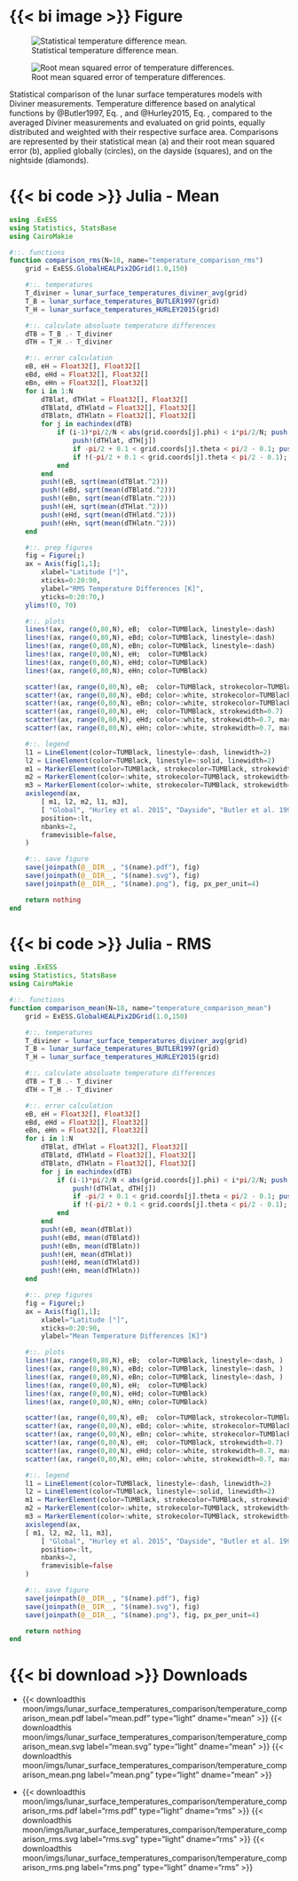 ::: {.column-page-right}
::: {.panel-tabset}

# {{< bi image >}} Figure

::: {#fig-lunar_surface_temperatures_comparison layout-ncol=2}
![Statistical temperature difference mean.](/documentation/fundamentals/moon/imgs/lunar_surface_temperatures_comparison/temperature_comparison_mean.svg){#fig-lunar-surface-temperatures-comparison-mean}

![Root mean squared error of temperature differences.](/documentation/fundamentals/moon/imgs/lunar_surface_temperatures_comparison/temperature_comparison_rms.svg){#fig-lunar-surface-temperatures-comparison-rms}

Statistical comparison of the lunar surface temperatures models with Diviner measurements. Temperature difference based on analytical functions by @Butler1997, Eq. \eqref{eq:lunar_surface_temperatures_BUTLER}, and @Hurley2015, Eq. \eqref{eq:lunar_surface_temperatures_HURLEY}, compared to the averaged Diviner measurements and evaluated on \SI{2.7e5}{} grid points, equally distributed and weighted with their respective surface area. Comparisons are represented by their statistical mean (a) and their root mean squared error (b), applied globally (circles), on the dayside (squares), and on the nightside (diamonds).
:::

# {{< bi code >}} Julia - Mean
```julia
using .ExESS
using Statistics, StatsBase
using CairoMakie

#::. functions
function comparison_rms(N=18, name="temperature_comparison_rms")
    grid = ExESS.GlobalHEALPix2DGrid(1.0,150)

    #::. temperatures
    T_diviner = lunar_surface_temperatures_diviner_avg(grid)
    T_B = lunar_surface_temperatures_BUTLER1997(grid)
    T_H = lunar_surface_temperatures_HURLEY2015(grid)

    #::. calculate absoluate temperature differences
    dTB = T_B .- T_diviner
    dTH = T_H .- T_diviner

    #::. error calculation
    eB, eH = Float32[], Float32[]
    eBd, eHd = Float32[], Float32[]
    eBn, eHn = Float32[], Float32[]
    for i in 1:N
        dTBlat, dTHlat = Float32[], Float32[]
        dTBlatd, dTHlatd = Float32[], Float32[]
        dTBlatn, dTHlatn = Float32[], Float32[]
        for j in eachindex(dTB)
            if (i-1)*pi/2/N < abs(grid.coords[j].phi) < i*pi/2/N; push!(dTBlat, dTB[j]) 
                push!(dTHlat, dTH[j]) 
                if -pi/2 + 0.1 < grid.coords[j].theta < pi/2 - 0.1; push!(dTBlatd, dTB[j]); push!(dTHlatd, dTH[j]); end # day
                if !(-pi/2 + 0.1 < grid.coords[j].theta < pi/2 - 0.1); push!(dTBlatn, dTB[j]); push!(dTHlatn, dTH[j]); end # night
            end
        end
        push!(eB, sqrt(mean(dTBlat.^2)))  
        push!(eBd, sqrt(mean(dTBlatd.^2)))
        push!(eBn, sqrt(mean(dTBlatn.^2)))
        push!(eH, sqrt(mean(dTHlat.^2)))  
        push!(eHd, sqrt(mean(dTHlatd.^2)))
        push!(eHn, sqrt(mean(dTHlatn.^2)))
    end

    #::. prep figures
    fig = Figure(;)
    ax = Axis(fig[1,1];
        xlabel="Latitude [°]",
        xticks=0:20:90,
        ylabel="RMS Temperature Differences [K]",
        yticks=0:20:70,)
    ylims!(0, 70)

    #::. plots
    lines!(ax, range(0,80,N), eB;  color=TUMBlack, linestyle=:dash)
    lines!(ax, range(0,80,N), eBd; color=TUMBlack, linestyle=:dash)
    lines!(ax, range(0,80,N), eBn; color=TUMBlack, linestyle=:dash)
    lines!(ax, range(0,80,N), eH;  color=TUMBlack)
    lines!(ax, range(0,80,N), eHd; color=TUMBlack)
    lines!(ax, range(0,80,N), eHn; color=TUMBlack)

    scatter!(ax, range(0,80,N), eB;  color=TUMBlack, strokecolor=TUMBlack, strokewidth=0.7)
    scatter!(ax, range(0,80,N), eBd; color=:white, strokecolor=TUMBlack, strokewidth=0.7, marker=:rect)
    scatter!(ax, range(0,80,N), eBn; color=:white, strokecolor=TUMBlack, strokewidth=0.7, marker=:diamond)
    scatter!(ax, range(0,80,N), eH;  color=TUMBlack, strokewidth=0.7)
    scatter!(ax, range(0,80,N), eHd; color=:white, strokewidth=0.7, marker=:rect)
    scatter!(ax, range(0,80,N), eHn; color=:white, strokewidth=0.7, marker=:diamond)

    #::. legend
    l1 = LineElement(color=TUMBlack, linestyle=:dash, linewidth=2)
    l2 = LineElement(color=TUMBlack, linestyle=:solid, linewidth=2)
    m1 = MarkerElement(color=TUMBlack, strokecolor=TUMBlack, strokewidth=0.7, marker=:circle,)
    m2 = MarkerElement(color=:white, strokecolor=TUMBlack, strokewidth=0.7, marker=:rect,)
    m3 = MarkerElement(color=:white, strokecolor=TUMBlack, strokewidth=0.7, marker=:diamond,)
    axislegend(ax,  
        [ m1, l2, m2, l1, m3],
        [ "Global", "Hurley et al. 2015", "Dayside", "Butler et al. 1997", "Nightside", ];
        position=:lt,
        nbanks=2,
        framevisible=false,
    )

    #::. save figure
    save(joinpath(@__DIR__, "$(name).pdf"), fig)
    save(joinpath(@__DIR__, "$(name).svg"), fig)
    save(joinpath(@__DIR__, "$(name).png"), fig, px_per_unit=4)

    return nothing
end
```

# {{< bi code >}} Julia - RMS
```julia
using .ExESS
using Statistics, StatsBase
using CairoMakie

#::. functions
function comparison_mean(N=18, name="temperature_comparison_mean")
    grid = ExESS.GlobalHEALPix2DGrid(1.0,150)

    #::. temperatures
    T_diviner = lunar_surface_temperatures_diviner_avg(grid)
    T_B = lunar_surface_temperatures_BUTLER1997(grid)
    T_H = lunar_surface_temperatures_HURLEY2015(grid)

    #::. calculate absoluate temperature differences
    dTB = T_B .- T_diviner
    dTH = T_H .- T_diviner

    #::. error calculation
    eB, eH = Float32[], Float32[]
    eBd, eHd = Float32[], Float32[]
    eBn, eHn = Float32[], Float32[]
    for i in 1:N
        dTBlat, dTHlat = Float32[], Float32[]
        dTBlatd, dTHlatd = Float32[], Float32[]
        dTBlatn, dTHlatn = Float32[], Float32[]
        for j in eachindex(dTB)
            if (i-1)*pi/2/N < abs(grid.coords[j].phi) < i*pi/2/N; push!(dTBlat, dTB[j]) 
                push!(dTHlat, dTH[j]) 
                if -pi/2 + 0.1 < grid.coords[j].theta < pi/2 - 0.1; push!(dTBlatd, dTB[j]); push!(dTHlatd, dTH[j]); end # day
                if !(-pi/2 + 0.1 < grid.coords[j].theta < pi/2 - 0.1); push!(dTBlatn, dTB[j]); push!(dTHlatn, dTH[j]); end # night
            end
        end
        push!(eB, mean(dTBlat))   
        push!(eBd, mean(dTBlatd)) 
        push!(eBn, mean(dTBlatn)) 
        push!(eH, mean(dTHlat))   
        push!(eHd, mean(dTHlatd)) 
        push!(eHn, mean(dTHlatn)) 
    end

    #::. prep figures
    fig = Figure(;)
    ax = Axis(fig[1,1];
        xlabel="Latitude [°]",
        xticks=0:20:90,
        ylabel="Mean Temperature Differences [K]")

    #::. plots
    lines!(ax, range(0,80,N), eB;  color=TUMBlack, linestyle=:dash, )
    lines!(ax, range(0,80,N), eBd; color=TUMBlack, linestyle=:dash, )
    lines!(ax, range(0,80,N), eBn; color=TUMBlack, linestyle=:dash, )
    lines!(ax, range(0,80,N), eH;  color=TUMBlack)
    lines!(ax, range(0,80,N), eHd; color=TUMBlack)
    lines!(ax, range(0,80,N), eHn; color=TUMBlack)

    scatter!(ax, range(0,80,N), eB;  color=TUMBlack, strokecolor=TUMBlack, strokewidth=0.7)
    scatter!(ax, range(0,80,N), eBd; color=:white, strokecolor=TUMBlack, strokewidth=0.7, marker=:rect)
    scatter!(ax, range(0,80,N), eBn; color=:white, strokecolor=TUMBlack, strokewidth=0.7, marker=:diamond)
    scatter!(ax, range(0,80,N), eH;  color=TUMBlack, strokewidth=0.7)
    scatter!(ax, range(0,80,N), eHd; color=:white, strokewidth=0.7, marker=:rect)
    scatter!(ax, range(0,80,N), eHn; color=:white, strokewidth=0.7, marker=:diamond)

    #::. legend
    l1 = LineElement(color=TUMBlack, linestyle=:dash, linewidth=2)
    l2 = LineElement(color=TUMBlack, linestyle=:solid, linewidth=2)
    m1 = MarkerElement(color=TUMBlack, strokecolor=TUMBlack, strokewidth=0.7, marker=:circle,)
    m2 = MarkerElement(color=:white, strokecolor=TUMBlack, strokewidth=0.7, marker=:rect,)
    m3 = MarkerElement(color=:white, strokecolor=TUMBlack, strokewidth=0.7, marker=:diamond,)
    axislegend(ax,  
    [ m1, l2, m2, l1, m3],
        [ "Global", "Hurley et al. 2015", "Dayside", "Butler et al. 1997", "Nightside", ];
        position=:lt,
        nbanks=2,
        framevisible=false
    )

    #::. save figure
    save(joinpath(@__DIR__, "$(name).pdf"), fig)
    save(joinpath(@__DIR__, "$(name).svg"), fig)
    save(joinpath(@__DIR__, "$(name).png"), fig, px_per_unit=4)

    return nothing
end
```

# {{< bi download >}}  Downloads

* {{< downloadthis moon/imgs/lunar_surface_temperatures_comparison/temperature_comparison_mean.pdf label="mean.pdf" type="light" dname="mean" >}} {{< downloadthis moon/imgs/lunar_surface_temperatures_comparison/temperature_comparison_mean.svg label="mean.svg" type="light" dname="mean" >}} {{< downloadthis moon/imgs/lunar_surface_temperatures_comparison/temperature_comparison_mean.png label="mean.png" type="light" dname="mean" >}}

* {{< downloadthis moon/imgs/lunar_surface_temperatures_comparison/temperature_comparison_rms.pdf label="rms.pdf" type="light" dname="rms" >}} {{< downloadthis moon/imgs/lunar_surface_temperatures_comparison/temperature_comparison_rms.svg label="rms.svg" type="light" dname="rms" >}} {{< downloadthis moon/imgs/lunar_surface_temperatures_comparison/temperature_comparison_rms.png label="rms.png" type="light" dname="rms" >}}

:::
:::